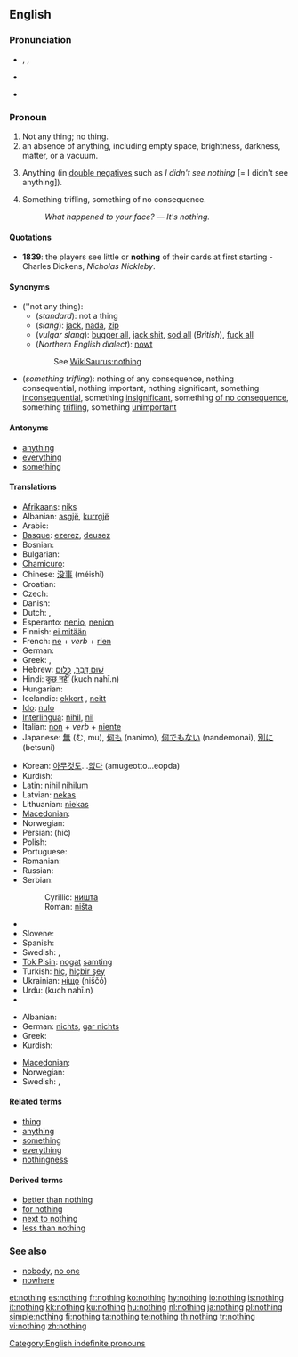 {{wikipedia|Nothing (disambiguation)}}
==English==

{{rank|part|off|took|162|nothing|God|three|put}}

===Pronunciation===
* {{enPR|nŭth'ĭng}}, {{IPA|/ˈnʌθɪŋ/}}, {{SAMPA|/"nVTIN/}}
* {{audio|en-us-nothing.ogg|Audio (US)}}
*: {{rhymes|ʌθɪŋ}}
* {{hyphenation|noth|ing}}

===Pronoun===
{{wikipedia}}
{{en-pron}}

# Not any thing; no thing.
# an absence of anything, including empty space, brightness, darkness, matter, or a vacuum.
# {{slang}} Anything (in [[double negative]]s such as ''I didn't see nothing'' [= I didn't see anything]).
# Something trifling, something of no consequence.<!--"Something" is needed here to make this a pronoun.-->
#: ''What happened to your face?'' &mdash; ''It's nothing.''

====Quotations====
* '''1839''': the players see little or '''nothing''' of their cards at first starting - Charles Dickens, ''Nicholas Nickleby''.

====Synonyms====
* (''not any thing):
** (''standard''): not a thing
** (''slang''): [[jack]], [[nada]], [[zip]]
** (''vulgar slang''): [[bugger all]], [[jack shit]],<!--two words?  hyphenated?--> [[sod all]] (''British''), [[fuck all]]
** (''Northern English dialect''): [[nowt]]
:: See [[WikiSaurus:nothing]]
* (''something trifling''): nothing of any consequence, nothing consequential, nothing important, nothing significant, something [[inconsequential]], something [[insignificant]], something [[of no consequence]], something [[trifling]], something [[unimportant]]

====Antonyms====
* [[anything]]
* [[everything]]
* [[something]]

====Translations====
{{trans-top|not any thing}}
* [[Afrikaans]]: [[niks]]
* Albanian: [[asgjë]], [[kurrgjë]]
* Arabic: {{Arab|[[لا شئ]]}} {{IPAchar|(lā šæy’)}}
* [[Basque]]: [[ezerez]], [[deusez]]
* Bosnian: {{t-|bs|ništa}}
* Bulgarian: {{t+|bg|нищо|tr=ništo|sc=Cyrl}}
* [[Chamicuro]]: {{tø|ccc|kala}}
* Chinese: [[没事]] (méishì)
* Croatian: {{t-|hr|ništa}}
* Czech: {{t+|cs|nic}}
* Danish: {{t+|da|intet}}
* Dutch: {{t+|nl|niets}}, {{t-|nl|niks}}
* Esperanto: [[nenio]], [[nenion]]
* Finnish: [[ei mitään]]
* French: [[ne]] + ''verb'' + [[rien]]
* German: {{t+|de|nichts}}
* Greek: {{t+|el|τίποτε|n|tr=tipote|sc=Grek}}, {{t+|el|τίποτα|n|tr=tipota|sc=Grek}}
* Hebrew: [[שום דבר|שׁוּם דָּבָר]], [[כלום|כְּלוּם]]
* Hindi: [[कुछ नहीं]] (kuch nahī.n)
* Hungarian: {{t+|hu|semmi}}
* Icelandic: [[ekkert]] {{n}}, [[neitt]]
* [[Ido]]: [[nulo]]
* [[Interlingua]]: [[nihil]], [[nil]]
* Italian: [[non#Italian|non]] + ''verb'' + [[niente]]
* Japanese: [[無]] (む, mu), [[何も]] (nanimo), [[何でもない]] (nandemonai), [[別に]] (betsuni)
{{trans-mid}}
* Korean: [[아무것도]]...[[없다]] (amugeotto...eopda)
* Kurdish: {{ku-Arab|[[هیچ]]}}
* Latin: [[nihil]] {{n}} {{indeclinable}} [[nihilum]] {{n}}
* Latvian: [[nekas]]
* Lithuanian: [[niekas]]
* [[Macedonian]]: {{t-|mk|ништо|n|tr=níšto|sc=Cyrl|xs=Macedonian}}
* Norwegian: {{t+|no|ingenting}}
* Persian: {{fa-Arab|[[هیچ]]}} (hič)
* Polish: {{t+|pl|nic}}
* Portuguese: {{t+|pt|nada}}
* Romanian: {{t-|ro|nimic}}
* Russian: {{t+|ru|ничто|tr=ništó|sc=Cyrl}}
* Serbian:
*: Cyrillic: [[ништа]]
*: Roman: [[ništa]]
* {{trreq|Slovak}}
* Slovene: {{t+|sl|nič}}
* Spanish: {{t+|es|nada}}
* Swedish: {{t+|sv|inget}}, {{t+|sv|ingenting}}
* [[Tok Pisin]]: [[nogat]] [[samting]]
* Turkish: [[hiç]], [[hiçbir şey]]
* Ukrainian: [[ніщо]] (niščó)
* Urdu: {{ur-Arab|[[کچھ نہیں]]}} (kuch nahī.n)
* {{trreq|Vietnamese}}
{{trans-bottom}}

{{trans-top|something trifling}}
* Albanian: {{t+|sq|bosh|xs=Albanian}}
* German: [[nichts]], [[gar nichts]]
* Greek: {{t+|el|τίποτα|n|tr=tipota|sc=Grek}}
* Kurdish: {{ku-Arab|[[هیچ]]}}
{{trans-mid}}
* [[Macedonian]]: {{t-|mk|ништо|n|tr=níšto|sc=Cyrl|xs=Macedonian}}
* Norwegian: {{t+|no|ingenting}}
* Swedish: {{t+|sv|inget}}, {{t+|sv|ingenting}}
{{trans-bottom}}

====Related terms====
* [[thing]]
* [[anything]]
* [[something]]
* [[everything]]
* [[nothingness]]

====Derived terms====
* [[better than nothing]]
* [[for nothing]]
* [[next to nothing]]
* [[less than nothing]]

===See also===
* [[nobody]], [[no one]]
* [[nowhere]]

[[Category:English indefinite pronouns]]

[[et:nothing]]
[[es:nothing]]
[[fr:nothing]]
[[ko:nothing]]
[[hy:nothing]]
[[io:nothing]]
[[is:nothing]]
[[it:nothing]]
[[kk:nothing]]
[[ku:nothing]]
[[hu:nothing]]
[[nl:nothing]]
[[ja:nothing]]
[[pl:nothing]]
[[simple:nothing]]
[[fi:nothing]]
[[ta:nothing]]
[[te:nothing]]
[[th:nothing]]
[[tr:nothing]]
[[vi:nothing]]
[[zh:nothing]]